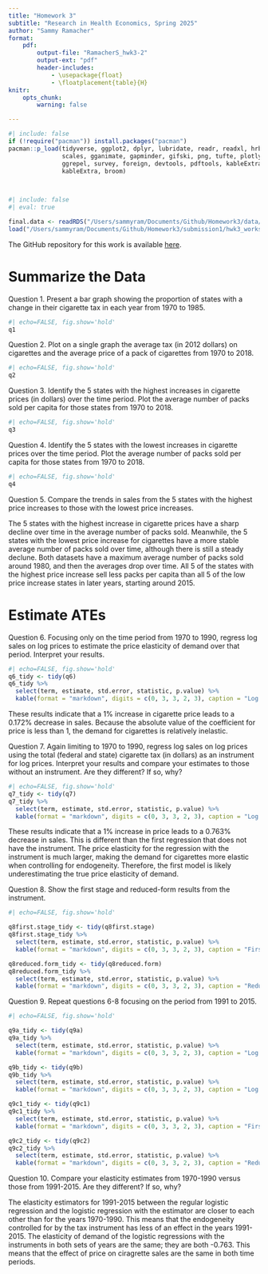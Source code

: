 ```yaml
---
title: "Homework 3"
subtitle: "Research in Health Economics, Spring 2025"
author: "Sammy Ramacher"
format:
    pdf: 
        output-file: "RamacherS_hwk3-2"
        output-ext: "pdf"
        header-includes: 
            - \usepackage{float}
            - \floatplacement{table}{H}
knitr:
    opts_chunk:
        warning: false

---
```

```r
#| include: false
if (!require("pacman")) install.packages("pacman")
pacman::p_load(tidyverse, ggplot2, dplyr, lubridate, readr, readxl, hrbrthemes, fixest,
               scales, gganimate, gapminder, gifski, png, tufte, plotly, OECD,
               ggrepel, survey, foreign, devtools, pdftools, kableExtra, modelsummary,
               kableExtra, broom)

            
```

```r
#| include: false
#| eval: true

final.data <- readRDS("/Users/sammyram/Documents/Github/Homework3/data/output/TaxBurden_Data.rds")
load("/Users/sammyram/Documents/Github/Homework3/submission1/hwk3_workspace.Rdata")
```
The GitHub repository for this work is available [here](https://https://github.com/sramac9/Homework3).


\newpage
# Summarize the Data

\noindent Question 1. Present a bar graph showing the proportion of states with a change in their cigarette tax in each year from 1970 to 1985.

```r
#| echo=FALSE, fig.show='hold'
q1
```
\newpage

\noindent Question 2. Plot on a single graph the average tax (in 2012 dollars) on cigarettes and the average price of a pack of cigarettes from 1970 to 2018.
```r
#| echo=FALSE, fig.show='hold'
q2
```
\newpage

\noindent Question 3. Identify the 5 states with the highest increases in cigarette prices (in dollars) over the time period. Plot the average number of packs sold per capita for those states from 1970 to 2018.
```r
#| echo=FALSE, fig.show='hold'
q3
```
\newpage

\noindent Question 4. Identify the 5 states with the lowest increases in cigarette prices over the time period. Plot the average number of packs sold per capita for those states from 1970 to 2018.
```r
#| echo=FALSE, fig.show='hold'
q4
```
\newpage

\noindent Question 5. Compare the trends in sales from the 5 states with the highest price increases to those with the lowest price increases. 


The 5 states with the highest increase in cigarette prices have a sharp decline over time in the average number of packs sold. Meanwhile, the 5 states with the lowest price increase for cigarettes have a more stable average number of packs sold over time, although there is still a steady declune. Both datasets have a maximum average number of packs sold around 1980, and then the averages drop over time. All 5 of the states with the highest price increase sell less packs per capita than all 5 of the low price increase states in later years, starting around 2015.

\newpage
# Estimate ATEs
\noindent Question 6. Focusing only on the time period from 1970 to 1990, regress log sales on log prices to estimate the price elasticity of demand over that period. Interpret your results.
```r
#| echo=FALSE, fig.show='hold'
q6_tidy <- tidy(q6)
q6_tidy %>%
  select(term, estimate, std.error, statistic, p.value) %>%
  kable(format = "markdown", digits = c(0, 3, 3, 2, 3), caption = "Log Sales on Log Price Regression Results")
```
\noindent These results indicate that a 1% increase in cigarette price leads to a 0.172% decrease in sales. Because the absolute value of the coefficient for price is less than 1, the demand for cigarettes is relatively inelastic.


\vspace{1cm}

\noindent Question 7. Again limiting to 1970 to 1990, regress log sales on log prices using the total (federal and state) cigarette tax (in dollars) as an instrument for log prices. Interpret your results and compare your estimates to those without an instrument. Are they different? If so, why?
```r
#| echo=FALSE, fig.show='hold'
q7_tidy <- tidy(q7)
q7_tidy %>%
  select(term, estimate, std.error, statistic, p.value) %>%
  kable(format = "markdown", digits = c(0, 3, 3, 2, 3), caption = "Log Sales on Log Price Regression with Instrument Results")
```
\noindent These results indicate that a 1% increase in price leads to a 0.763% decrease in sales. This is different than the first regression that does not have the instrument. The price elasticity for the regression with the instrument is much larger, making the demand for cigarettes more elastic when controlling for endogeneity. Therefore, the first model is likely underestimating the true price elasticity of demand.

\newpage
\noindent Question 8. Show the first stage and reduced-form results from the instrument.
```r
#| echo=FALSE, fig.show='hold'

q8first.stage_tidy <- tidy(q8first.stage)
q8first.stage_tidy %>%
  select(term, estimate, std.error, statistic, p.value) %>%
  kable(format = "markdown", digits = c(0, 3, 3, 2, 3), caption = "First Stage Results from Instrument")

q8reduced.form_tidy <- tidy(q8reduced.form)
q8reduced.form_tidy %>%
  select(term, estimate, std.error, statistic, p.value) %>%
  kable(format = "markdown", digits = c(0, 3, 3, 2, 3), caption = "Reduced-Form Results from Instrument")

```

\newpage
\noindent Question 9. Repeat questions 6-8 focusing on the period from 1991 to 2015.
```r
#| echo=FALSE, fig.show='hold'

q9a_tidy <- tidy(q9a)
q9a_tidy %>%
  select(term, estimate, std.error, statistic, p.value) %>%
  kable(format = "markdown", digits = c(0, 3, 3, 2, 3), caption = "Log Sales on Log Price Regression Results: 1991-2015")

q9b_tidy <- tidy(q9b)
q9b_tidy %>%
  select(term, estimate, std.error, statistic, p.value) %>%
  kable(format = "markdown", digits = c(0, 3, 3, 2, 3), caption = "Log Sales on Log Price Regression with Instrument: 1991-2015")

q9c1_tidy <- tidy(q9c1)
q9c1_tidy %>%
  select(term, estimate, std.error, statistic, p.value) %>%
  kable(format = "markdown", digits = c(0, 3, 3, 2, 3), caption = "First Stage Results from Instrument: 1991-2015")

q9c2_tidy <- tidy(q9c2)
q9c2_tidy %>%
  select(term, estimate, std.error, statistic, p.value) %>%
  kable(format = "markdown", digits = c(0, 3, 3, 2, 3), caption = "Reduced Form Results from Instrument: 1991-2015")
```

\newpage
\noindent Question 10. Compare your elasticity estimates from 1970-1990 versus those from 1991-2015. Are they different? If so, why?


The elasticity estimators for 1991-2015 between the regular logistic regression and the logistic regression with the estimator are closer to each other than for the years 1970-1990. This means that the endogeneity controlled for by the tax instrument has less of an effect in the years 1991-2015. The elasticity of demand of the logistic regressions with the instruments in both sets of years are the same; they are both -0.763. This means that the effect of price on ciragrette sales are the same in both time periods.